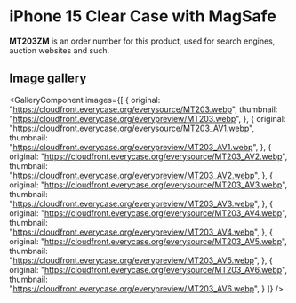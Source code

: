 
# iPhone 15 Clear Case with MagSafe

<Callout type='info' emoji='👉🏻'>**MT203ZM** is an order number for this product, used for search engines, auction websites and such.</Callout>

## Image gallery

<GalleryComponent
    images={[
      {
        original: "https://cloudfront.everycase.org/everysource/MT203.webp",
        thumbnail: "https://cloudfront.everycase.org/everypreview/MT203.webp",
      },
      {
        original: "https://cloudfront.everycase.org/everysource/MT203_AV1.webp",
        thumbnail: "https://cloudfront.everycase.org/everypreview/MT203_AV1.webp",
      },
      {
        original: "https://cloudfront.everycase.org/everysource/MT203_AV2.webp",
        thumbnail: "https://cloudfront.everycase.org/everypreview/MT203_AV2.webp",
      },
      {
        original: "https://cloudfront.everycase.org/everysource/MT203_AV3.webp",
        thumbnail: "https://cloudfront.everycase.org/everypreview/MT203_AV3.webp",
      },
      {
        original: "https://cloudfront.everycase.org/everysource/MT203_AV4.webp",
        thumbnail: "https://cloudfront.everycase.org/everypreview/MT203_AV4.webp",
      },
      {
        original: "https://cloudfront.everycase.org/everysource/MT203_AV5.webp",
        thumbnail: "https://cloudfront.everycase.org/everypreview/MT203_AV5.webp",
      },
      {
        original: "https://cloudfront.everycase.org/everysource/MT203_AV6.webp",
        thumbnail: "https://cloudfront.everycase.org/everypreview/MT203_AV6.webp",
      }
    ]}
  />
